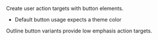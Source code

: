 <ComponentHeading name='button' />

Create user action targets with button elements.

- Default button usage expects a theme color

Outline button variants provide low emphasis action targets.
